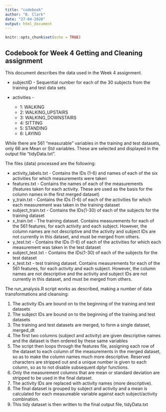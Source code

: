 ```yaml
---
title: "codebook"
author: "B. Clark"
date: "27-04-2020"
output: html_document
---
```


```r
knitr::opts_chunk$set(echo = TRUE)
```

## Codebook for Week 4 Getting and Cleaning assignment

This document describes the data used in the Week 4 assignment.

* subjectID - Sequential number for each of the 30 subjects from the training and test data sets

* activities -  
  * 1: WALKING  
  * 2: WALKING_UPSTAIRS  
  * 3: WALKING_DOWNSTAIRS  
  * 4: SITTING  
  * 5: STANDING  
  * 6: LAYING  

While there are 561 "measurable" variables in the training and test datasets, only 66 are Mean or Std variables.  These are selected and displayed in the output file "tidyData.txt".

The files (data) processed are the following:

* activity_labels.txt - Contains the IDs (1-6) and names of each of the six activities for which measurements were taken
* features.txt - Contains the names of each of the measurements (features taken for each activity.  These are used as the basis for the column names in the first merged dataset)
* y_train.txt - Contains the IDs (1-6) of each of the activities for which each measurement was taken in the training dataset
* subject_train.txt - Contains the IDs(1-30) of each of the subjects for the training dataset
* x_train.txt - The training dataset.  Contains measurements for each of the 561 features, for each activity and each subject.  However, the column names are not descriptive and the activity and subject IDs are not currently in this dataset, and must be merged from others.
* y_test.txt - Contains the IDs (1-6) of each of the activities for which each measurement was taken in the test dataset
* subject_test.txt - Contains the IDs(1-30) of each of the subjects for the test dataset
* x_test.txt - test training dataset.  Contains measurements for each of the 561 features, for each activity and each subject.  However, the column names are not descriptive and the activity and subject IDs are not currently in this dataset, and must be merged from others.

The run_analysis.R script works as described, making a number of data transformations and cleansing:

1) The activity IDs are bound on to the beginning of the training and test datasets
2) The subject IDs are bound on to the beginning of the training and test datasets
3) The training and test datasets are merged, to form a single dataset, merged_dt
4) The first two columns (subject and activity) are given descriptive names and the dataset is then ordered by these same variables
5) The script then loops through the features file, assigning each row of the dataset to each column of the measurements in the merged dataset, so as to make the column names much more descriptive. Reserved characters are stripped out and a unique number is given to each column, so as to not disable subsequent dplyr functions.
6) Only the measurement columns that are mean or standard deviation are stripped to be used in the final dataset.
7) The activity IDs are replaced with activity names (more descriptive).
8) The final dataset is grouped by subject and activity and a mean is calculated for each measureable variable against each subject/activity combination.
9) This tidy dataset is then written to the final output file, tidyData.txt
